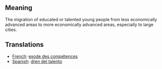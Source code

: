 == Meaning ==

The migration of educated or talented young people from less economically advanced areas to more economically advanced areas, especially to large cities.

== Translations ==

*[[French]]: [[exode des compétences]]
*[[Spanish]]: [[dren del talento]]